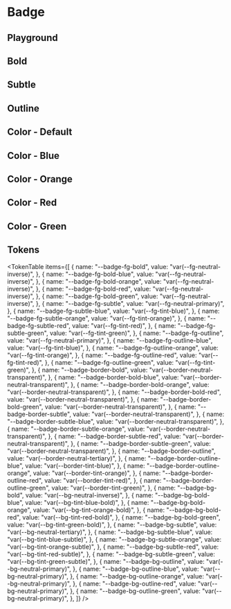 



<Meta title="Badge" of={BadgeStories} />

# Badge

<ThemeSelect />

## Playground

<Canvas of={BadgeStories.Default} />
<Controls />

## Bold

<Canvas of={BadgeStories.Variant_Bold} />

## Subtle

<Canvas of={BadgeStories.Variant_Subtle} />

## Outline

<Canvas of={BadgeStories.Variant_Outline} />

## Color - Default

<Canvas of={BadgeStories.Color_Default} />

## Color - Blue

<Canvas of={BadgeStories.Color_Blue} />

## Color - Orange

<Canvas of={BadgeStories.Color_Orange} />

## Color - Red

<Canvas of={BadgeStories.Color_Red} />

## Color - Green

<Canvas of={BadgeStories.Color_Green} />

## Tokens

<TokenTable
  items={[
    {
      name: "--badge-fg-bold",
      value: "var(--fg-neutral-inverse)",
    },
    {
      name: "--badge-fg-bold-blue",
      value: "var(--fg-neutral-inverse)",
    },
    {
      name: "--badge-fg-bold-orange",
      value: "var(--fg-neutral-inverse)",
    },
    {
      name: "--badge-fg-bold-red",
      value: "var(--fg-neutral-inverse)",
    },
    {
      name: "--badge-fg-bold-green",
      value: "var(--fg-neutral-inverse)",
    },
    {
      name: "--badge-fg-subtle",
      value: "var(--fg-neutral-primary)",
    },
    {
      name: "--badge-fg-subtle-blue",
      value: "var(--fg-tint-blue)",
    },
    {
      name: "--badge-fg-subtle-orange",
      value: "var(--fg-tint-orange)",
    },
    {
      name: "--badge-fg-subtle-red",
      value: "var(--fg-tint-red)",
    },
    {
      name: "--badge-fg-subtle-green",
      value: "var(--fg-tint-green)",
    },
    {
      name: "--badge-fg-outline",
      value: "var(--fg-neutral-primary)",
    },
    {
      name: "--badge-fg-outline-blue",
      value: "var(--fg-tint-blue)",
    },
    {
      name: "--badge-fg-outline-orange",
      value: "var(--fg-tint-orange)",
    },
    {
      name: "--badge-fg-outline-red",
      value: "var(--fg-tint-red)",
    },
    {
      name: "--badge-fg-outline-green",
      value: "var(--fg-tint-green)",
    },
    {
      name: "--badge-border-bold",
      value: "var(--border-neutral-transparent)",
    },
    {
      name: "--badge-border-bold-blue",
      value: "var(--border-neutral-transparent)",
    },
    {
      name: "--badge-border-bold-orange",
      value: "var(--border-neutral-transparent)",
    },
    {
      name: "--badge-border-bold-red",
      value: "var(--border-neutral-transparent)",
    },
    {
      name: "--badge-border-bold-green",
      value: "var(--border-neutral-transparent)",
    },
    {
      name: "--badge-border-subtle",
      value: "var(--border-neutral-transparent)",
    },
    {
      name: "--badge-border-subtle-blue",
      value: "var(--border-neutral-transparent)",
    },
    {
      name: "--badge-border-subtle-orange",
      value: "var(--border-neutral-transparent)",
    },
    {
      name: "--badge-border-subtle-red",
      value: "var(--border-neutral-transparent)",
    },
    {
      name: "--badge-border-subtle-green",
      value: "var(--border-neutral-transparent)",
    },
    {
      name: "--badge-border-outline",
      value: "var(--border-neutral-tertiary)",
    },
    {
      name: "--badge-border-outline-blue",
      value: "var(--border-tint-blue)",
    },
    {
      name: "--badge-border-outline-orange",
      value: "var(--border-tint-orange)",
    },
    {
      name: "--badge-border-outline-red",
      value: "var(--border-tint-red)",
    },
    {
      name: "--badge-border-outline-green",
      value: "var(--border-tint-green)",
    },
    {
      name: "--badge-bg-bold",
      value: "var(--bg-neutral-inverse)",
    },
    {
      name: "--badge-bg-bold-blue",
      value: "var(--bg-tint-blue-bold)",
    },
    {
      name: "--badge-bg-bold-orange",
      value: "var(--bg-tint-orange-bold)",
    },
    {
      name: "--badge-bg-bold-red",
      value: "var(--bg-tint-red-bold)",
    },
    {
      name: "--badge-bg-bold-green",
      value: "var(--bg-tint-green-bold)",
    },
    {
      name: "--badge-bg-subtle",
      value: "var(--bg-neutral-tertiary)",
    },
    {
      name: "--badge-bg-subtle-blue",
      value: "var(--bg-tint-blue-subtle)",
    },
    {
      name: "--badge-bg-subtle-orange",
      value: "var(--bg-tint-orange-subtle)",
    },
    {
      name: "--badge-bg-subtle-red",
      value: "var(--bg-tint-red-subtle)",
    },
    {
      name: "--badge-bg-subtle-green",
      value: "var(--bg-tint-green-subtle)",
    },
    {
      name: "--badge-bg-outline",
      value: "var(--bg-neutral-primary)",
    },
    {
      name: "--badge-bg-outline-blue",
      value: "var(--bg-neutral-primary)",
    },
    {
      name: "--badge-bg-outline-orange",
      value: "var(--bg-neutral-primary)",
    },
    {
      name: "--badge-bg-outline-red",
      value: "var(--bg-neutral-primary)",
    },
    {
      name: "--badge-bg-outline-green",
      value: "var(--bg-neutral-primary)",
    },
  ]}
/>

<Toaster className="sb-unstyled" position="bottom-right" />
